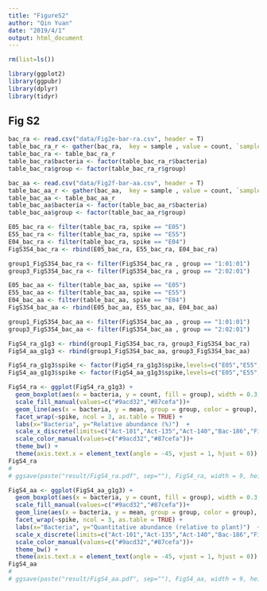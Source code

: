 ```yaml
---
title: "FigureS2"
author: "Qin Yuan"
date: "2019/4/1"
output: html_document
---
```



```r
rm(list=ls()) 

library(ggplot2)
library(ggpubr)
library(dplyr)
library(tidyr)
```


## Fig S2


```r
bac_ra <- read.csv("data/Fig2e-bar-ra.csv", header = T)
table_bac_ra_r <- gather(bac_ra,  key = sample , value = count, `sample01`:`sample05`)
table_bac_ra <- table_bac_ra_r
table_bac_ra$bacteria <- factor(table_bac_ra_r$bacteria)
table_bac_ra$group <- factor(table_bac_ra_r$group)

bac_aa <- read.csv("data/Fig2f-bar-aa.csv", header = T)
table_bac_aa_r <- gather(bac_aa,  key = sample , value = count, `sample01`:`sample05`)
table_bac_aa <- table_bac_aa_r
table_bac_aa$bacteria <- factor(table_bac_aa_r$bacteria)
table_bac_aa$group <- factor(table_bac_aa_r$group)
```


```r
E05_bac_ra <- filter(table_bac_ra, spike == "E05")
E55_bac_ra <- filter(table_bac_ra, spike == "E55")
E04_bac_ra <- filter(table_bac_ra, spike == "E04")
FigS3S4_bac_ra <- rbind(E05_bac_ra, E55_bac_ra, E04_bac_ra)

group1_FigS3S4_bac_ra <- filter(FigS3S4_bac_ra , group == "1:01:01")
group3_FigS3S4_bac_ra <- filter(FigS3S4_bac_ra , group == "2:02:01")

E05_bac_aa <- filter(table_bac_aa, spike == "E05")
E55_bac_aa <- filter(table_bac_aa, spike == "E55")
E04_bac_aa <- filter(table_bac_aa, spike == "E04")
FigS3S4_bac_aa <- rbind(E05_bac_aa, E55_bac_aa, E04_bac_aa)

group1_FigS3S4_bac_aa <- filter(FigS3S4_bac_aa , group == "1:01:01")
group3_FigS3S4_bac_aa <- filter(FigS3S4_bac_aa , group == "2:02:01")

FigS4_ra_g1g3 <- rbind(group1_FigS3S4_bac_ra, group3_FigS3S4_bac_ra)
FigS4_aa_g1g3 <- rbind(group1_FigS3S4_bac_aa, group3_FigS3S4_bac_aa)

FigS4_ra_g1g3$spike <- factor(FigS4_ra_g1g3$spike,levels=c("E05","E55", "E04"))
FigS4_aa_g1g3$spike <- factor(FigS4_aa_g1g3$spike,levels=c("E05","E55", "E04"))
```


```r
 
FigS4_ra <- ggplot(FigS4_ra_g1g3) +
  geom_boxplot(aes(x = bacteria, y = count, fill = group), width = 0.3, na.rm = TRUE) +
  scale_fill_manual(values=c("#9acd32","#87cefa"))+
  geom_line(aes(x = bacteria, y = mean, group = group, color = group), na.rm = TRUE) +
  facet_wrap(~spike, ncol = 3, as.table = TRUE) +
  labs(x="Bacteria", y="Relative abundance (%)")  +
  scale_x_discrete(limits=c("Act-101","Act-135","Act-140","Bac-186","Fir-11","Pro-1203","Pro-1204","Pro-670","Pro-672"))+
  scale_color_manual(values=c("#9acd32","#87cefa"))+
  theme_bw() +
  theme(axis.text.x = element_text(angle = -45, vjust = 1, hjust = 0))
FigS4_ra
# 
# ggsave(paste("result/FigS4_ra.pdf", sep=""), FigS4_ra, width = 9, height = 5)

FigS4_aa <- ggplot(FigS4_aa_g1g3) +
  geom_boxplot(aes(x = bacteria, y = count, fill = group), width = 0.3, na.rm = TRUE) +
  scale_fill_manual(values=c("#9acd32","#87cefa"))+
  geom_line(aes(x = bacteria, y = mean, group = group, color = group), na.rm = TRUE) +
  facet_wrap(~spike, ncol = 3, as.table = TRUE) +
  labs(x="Bacteria", y="Quantitative abundance (relative to plant)")  +
  scale_x_discrete(limits=c("Act-101","Act-135","Act-140","Bac-186","Fir-11","Pro-1203","Pro-1204","Pro-670","Pro-672"))+
  scale_color_manual(values=c("#9acd32","#87cefa"))+
  theme_bw() +
  theme(axis.text.x = element_text(angle = -45, vjust = 1, hjust = 0))
FigS4_aa
# 
# ggsave(paste("result/FigS4_aa.pdf", sep=""), FigS4_aa, width = 9, height = 5)

```